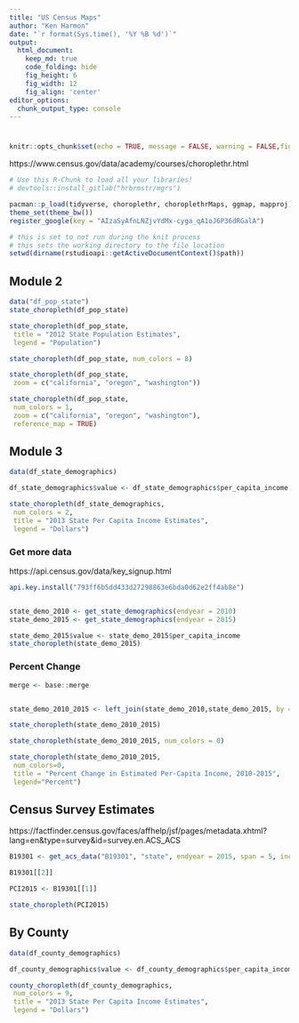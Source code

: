 ```yaml
---
title: "US Census Maps"
author: "Ken Harmon"
date: "`r format(Sys.time(), '%Y %B %d')`"
output:
  html_document:  
    keep_md: true
    code_folding: hide
    fig_height: 6
    fig_width: 12
    fig_align: 'center'
editor_options: 
  chunk_output_type: console
---
```


# {.tabset .tabset-fade}

```r
knitr::opts_chunk$set(echo = TRUE, message = FALSE, warning = FALSE,fig.width=12, fig.height=8)
```

https://www.census.gov/data/academy/courses/choroplethr.html

```r
# Use this R-Chunk to load all your libraries!
# devtools::install_gitlab("hrbrmstr/mgrs")

pacman::p_load(tidyverse, choroplethr, choroplethrMaps, ggmap, mapproj)
theme_set(theme_bw())
register_google(key = "AIzaSyAfnLNZjvYdMx-cyga_qA1oJ6P36dRGalA") 
```

```r
# this is set to not run during the knit process
# this sets the working directory to the file location
setwd(dirname(rstudioapi::getActiveDocumentContext()$path))
```

## Module 2

```r
data("df_pop_state")
state_choropleth(df_pop_state)

state_choropleth(df_pop_state,
 title = "2012 State Population Estimates",
 legend = "Population")

state_choropleth(df_pop_state, num_colors = 8)

state_choropleth(df_pop_state,
 zoom = c("california", "oregon", "washington"))

state_choropleth(df_pop_state,
 num_colors = 1,
 zoom = c("california", "oregon", "washington"),
 reference_map = TRUE)
```

## Module 3

```r
data(df_state_demographics) 

df_state_demographics$value <- df_state_demographics$per_capita_income

state_choropleth(df_state_demographics,
 num_colors = 2,
 title = "2013 State Per Capita Income Estimates",
 legend = "Dollars")
```

### Get more data

https://api.census.gov/data/key_signup.html

```r
api.key.install("793ff6b5dd433d27298863e6bda0d62e2ff4ab8e")


state_demo_2010 <- get_state_demographics(endyear = 2010)
state_demo_2015 <- get_state_demographics(endyear = 2015)

state_demo_2015$value <- state_demo_2015$per_capita_income
state_choropleth(state_demo_2015)
```

### Percent Change

```r
merge <- base::merge


state_demo_2010_2015 <- left_join(state_demo_2010,state_demo_2015, by = "region", copy = FALSE, suffix = c(".x", ".y")) %>% select(c("region","per_capita_income.x","per_capita_income.y")) %>% mutate(value = (per_capita_income.y - per_capita_income.x) / per_capita_income.x * 100)

state_choropleth(state_demo_2010_2015)

state_choropleth(state_demo_2010_2015, num_colors = 0)

state_choropleth(state_demo_2010_2015,
 num_colors=0,
 title = "Percent Change in Estimated Per-Capita Income, 2010-2015",
 legend="Percent") 
```

## Census Survey Estimates

https://factfinder.census.gov/faces/affhelp/jsf/pages/metadata.xhtml?lang=en&type=survey&id=survey.en.ACS_ACS

```r
B19301 <- get_acs_data("B19301", "state", endyear = 2015, span = 5, include_moe = TRUE)

B19301[[2]]

PCI2015 <- B19301[[1]]

state_choropleth(PCI2015)
```

## By County

```r
data(df_county_demographics) 

df_county_demographics$value <- df_county_demographics$per_capita_income

county_choropleth(df_county_demographics,
 num_colors = 9,
 title = "2013 State Per Capita Income Estimates",
 legend = "Dollars")
```







